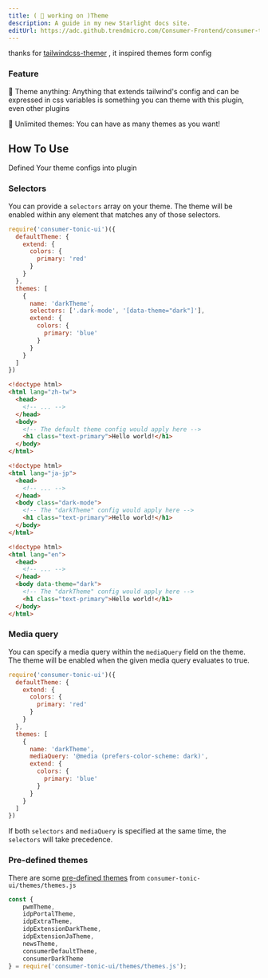 ```yaml
---
title: ( 🚧 working on )Theme
description: A guide in my new Starlight docs site.
editUrl: https://adc.github.trendmicro.com/Consumer-Frontend/consumer-tonic-ui/blob/dev/astro/src/content/docs/intro/theme.mdx
---
```


thanks for [tailwindcss-themer](https://github.com/RyanClementsHax/tailwindcss-themer) , it inspired themes form config

### Feature

🎨 Theme anything: Anything that extends tailwind's config and can be expressed in css variables is something you can theme with this plugin, even other plugins

🍨 Unlimited themes: You can have as many themes as you want!

## How To Use

Defined Your theme configs into plugin

### Selectors

You can provide a `selectors` array on your theme. The theme will be enabled within any element that matches any of those selectors.

```js
require('consumer-tonic-ui')({
  defaultTheme: {
    extend: {
      colors: {
        primary: 'red'
      }
    }
  },
  themes: [
    {
      name: 'darkTheme',
      selectors: ['.dark-mode', '[data-theme="dark"]'],
      extend: {
        colors: {
          primary: 'blue'
        }
      }
    }
  ]
})
```

```html
<!doctype html>
<html lang="zh-tw">
  <head>
    <!-- ... -->
  </head>
  <body>
    <!-- The default theme config would apply here -->
    <h1 class="text-primary">Hello world!</h1>
  </body>
</html>
```

```html
<!doctype html>
<html lang="ja-jp">
  <head>
    <!-- ... -->
  </head>
  <body class="dark-mode">
    <!-- The "darkTheme" config would apply here -->
    <h1 class="text-primary">Hello world!</h1>
  </body>
</html>
```

```html
<!doctype html>
<html lang="en">
  <head>
    <!-- ... -->
  </head>
  <body data-theme="dark">
    <!-- The "darkTheme" config would apply here -->
    <h1 class="text-primary">Hello world!</h1>
  </body>
</html>
```

### Media query

You can specify a media query within the `mediaQuery` field on the theme. The theme will be enabled when the given media query evaluates to true.

```js
require('consumer-tonic-ui')({
  defaultTheme: {
    extend: {
      colors: {
        primary: 'red'
      }
    }
  },
  themes: [
    {
      name: 'darkTheme',
      mediaQuery: '@media (prefers-color-scheme: dark)',
      extend: {
        colors: {
          primary: 'blue'
        }
      }
    }
  ]
})
```

If both `selectors` and `mediaQuery` is specified at the same time, the `selectors` will take precedence.

### Pre-defined themes

There are some [pre-defined themes](https://adc.github.trendmicro.com/Consumer-Frontend/consumer-tonic-ui/blob/dev/src/themes/themes.js) from `consumer-tonic-ui/themes/themes.js`

```js
const {
    pwmTheme,
    idpPortalTheme,
    idpExtraTheme,
    idpExtensionDarkTheme,
    idpExtensionJaTheme,
    newsTheme,
    consumerDefaultTheme,
    consumerDarkTheme
} = require('consumer-tonic-ui/themes/themes.js');
```
